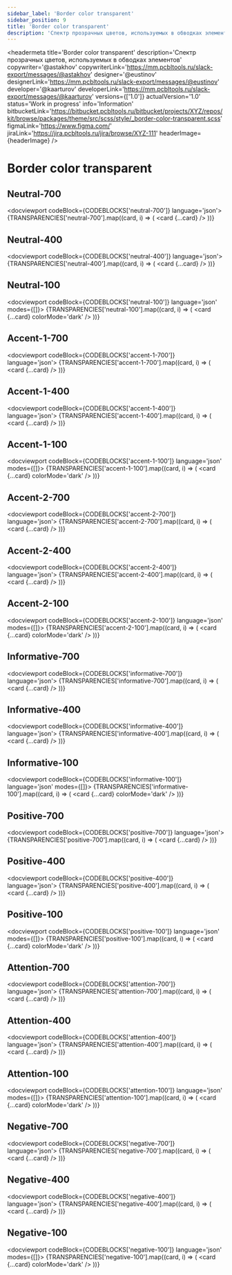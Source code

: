 ```yaml
---
sidebar_label: 'Border color transparent'
sidebar_position: 9
title: 'Border color transparent'
description: 'Спектр прозрачных цветов, используемых в обводках элементов'
---
```




<headermeta
  title='Border color transparent'
  description='Спектр прозрачных цветов, используемых в обводках элементов'
  copywriter='@astakhov'
  copywriterLink='https://mm.pcbltools.ru/slack-export/messages/@astakhov'
  designer='@eustinov'
  designerLink='https://mm.pcbltools.ru/slack-export/messages/@eustinov'
  developer='@kaarturov'
  developerLink='https://mm.pcbltools.ru/slack-export/messages/@kaarturov'
  versions={['1.0']}
  actualVersion='1.0'
  status='Work in progress'
  info='Information'
  bitbucketLink='https://bitbucket.pcbltools.ru/bitbucket/projects/XYZ/repos/kit/browse/packages/theme/src/scss/style/_border-color-transparent.scss'
  figmaLink='https://www.figma.com/'
  jiraLink='https://jira.pcbltools.ru/jira/browse/XYZ-111'
  headerImage={headerImage}
/>

# Border color transparent

<versionselector versionPages={[]}>
<crutch />

## Neutral-700

<docviewport codeBlock={CODEBLOCKS['neutral-700']} language='json'>
  <examples>
    {TRANSPARENCIES['neutral-700'].map((card, i) => (
      <example key={card.id} exampleCodeJSON={card.code} language='json'>
        <card {...card} />
      </example>
    ))}
  </examples>
</docviewport>

<divider />

## Neutral-400

<docviewport codeBlock={CODEBLOCKS['neutral-400']} language='json'>
  <examples>
    {TRANSPARENCIES['neutral-400'].map((card, i) => (
      <example key={card.id} exampleCodeJSON={card.code} language='json'>
        <card {...card} />
      </example>
    ))}
  </examples>
</docviewport>

<divider />

## Neutral-100

<docviewport codeBlock={CODEBLOCKS['neutral-100']} language='json' modes={[]}>
  <examples>
    {TRANSPARENCIES['neutral-100'].map((card, i) => (
      <example key={card.id} colorMode='dark' exampleCodeJSON={card.code} language='json'>
        <card {...card} colorMode='dark' />
      </example>
    ))}
  </examples>
</docviewport>

<divider />

## Accent-1-700

<docviewport codeBlock={CODEBLOCKS['accent-1-700']} language='json'>
  <examples>
    {TRANSPARENCIES['accent-1-700'].map((card, i) => (
      <example key={card.id} exampleCodeJSON={card.code} language='json'>
        <card {...card} />
      </example>
    ))}
  </examples>
</docviewport>

<divider />

## Accent-1-400

<docviewport codeBlock={CODEBLOCKS['accent-1-400']} language='json'>
  <examples>
    {TRANSPARENCIES['accent-1-400'].map((card, i) => (
      <example key={card.id} exampleCodeJSON={card.code} language='json'>
        <card {...card} />
      </example>
    ))}
  </examples>
</docviewport>

<divider />

## Accent-1-100

<docviewport codeBlock={CODEBLOCKS['accent-1-100']} language='json' modes={[]}>
  <examples>
    {TRANSPARENCIES['accent-1-100'].map((card, i) => (
      <example key={card.id} colorMode='dark' exampleCodeJSON={card.code} language='json'>
        <card {...card} colorMode='dark' />
      </example>
    ))}
  </examples>
</docviewport>

<divider />

## Accent-2-700

<docviewport codeBlock={CODEBLOCKS['accent-2-700']} language='json'>
  <examples>
    {TRANSPARENCIES['accent-2-700'].map((card, i) => (
      <example key={card.id} exampleCodeJSON={card.code} language='json'>
        <card {...card} />
      </example>
    ))}
  </examples>
</docviewport>

<divider />

## Accent-2-400

<docviewport codeBlock={CODEBLOCKS['accent-2-400']} language='json'>
  <examples>
    {TRANSPARENCIES['accent-2-400'].map((card, i) => (
      <example key={card.id} exampleCodeJSON={card.code} language='json'>
        <card {...card} />
      </example>
    ))}
  </examples>
</docviewport>

<divider />

## Accent-2-100

<docviewport codeBlock={CODEBLOCKS['accent-2-100']} language='json' modes={[]}>
  <examples>
    {TRANSPARENCIES['accent-2-100'].map((card, i) => (
      <example key={card.id} colorMode='dark' exampleCodeJSON={card.code} language='json'>
        <card {...card} colorMode='dark' />
      </example>
    ))}
  </examples>
</docviewport>

<divider />

## Informative-700

<docviewport codeBlock={CODEBLOCKS['informative-700']} language='json'>
  <examples>
    {TRANSPARENCIES['informative-700'].map((card, i) => (
      <example key={card.id} exampleCodeJSON={card.code} language='json'>
        <card {...card} />
      </example>
    ))}
  </examples>
</docviewport>

<divider />

## Informative-400

<docviewport codeBlock={CODEBLOCKS['informative-400']} language='json'>
  <examples>
    {TRANSPARENCIES['informative-400'].map((card, i) => (
      <example key={card.id} exampleCodeJSON={card.code} language='json'>
        <card {...card} />
      </example>
    ))}
  </examples>
</docviewport>

<divider />

## Informative-100

<docviewport codeBlock={CODEBLOCKS['informative-100']} language='json' modes={[]}>
  <examples>
    {TRANSPARENCIES['informative-100'].map((card, i) => (
      <example key={card.id} colorMode='dark' exampleCodeJSON={card.code} language='json'>
        <card {...card} colorMode='dark' />
      </example>
    ))}
  </examples>
</docviewport>

<divider />

## Positive-700

<docviewport codeBlock={CODEBLOCKS['positive-700']} language='json'>
  <examples>
    {TRANSPARENCIES['positive-700'].map((card, i) => (
      <example key={card.id} exampleCodeJSON={card.code} language='json'>
        <card {...card} />
      </example>
    ))}
  </examples>
</docviewport>

<divider />

## Positive-400

<docviewport codeBlock={CODEBLOCKS['positive-400']} language='json'>
  <examples>
    {TRANSPARENCIES['positive-400'].map((card, i) => (
      <example key={card.id} exampleCodeJSON={card.code} language='json'>
        <card {...card} />
      </example>
    ))}
  </examples>
</docviewport>

<divider />

## Positive-100

<docviewport codeBlock={CODEBLOCKS['positive-100']} language='json' modes={[]}>
  <examples>
    {TRANSPARENCIES['positive-100'].map((card, i) => (
      <example key={card.id} colorMode='dark' exampleCodeJSON={card.code} language='json'>
        <card {...card} colorMode='dark' />
      </example>
    ))}
  </examples>
</docviewport>

<divider />

## Attention-700

<docviewport codeBlock={CODEBLOCKS['attention-700']} language='json'>
  <examples>
    {TRANSPARENCIES['attention-700'].map((card, i) => (
      <example key={card.id} exampleCodeJSON={card.code} language='json'>
        <card {...card} />
      </example>
    ))}
  </examples>
</docviewport>

<divider />

## Attention-400

<docviewport codeBlock={CODEBLOCKS['attention-400']} language='json'>
  <examples>
    {TRANSPARENCIES['attention-400'].map((card, i) => (
      <example key={card.id} exampleCodeJSON={card.code} language='json'>
        <card {...card} />
      </example>
    ))}
  </examples>
</docviewport>

<divider />

## Attention-100

<docviewport codeBlock={CODEBLOCKS['attention-100']} language='json' modes={[]}>
  <examples>
    {TRANSPARENCIES['attention-100'].map((card, i) => (
      <example key={card.id} colorMode='dark' exampleCodeJSON={card.code} language='json'>
        <card {...card} colorMode='dark' />
      </example>
    ))}
  </examples>
</docviewport>

<divider />

## Negative-700

<docviewport codeBlock={CODEBLOCKS['negative-700']} language='json'>
  <examples>
    {TRANSPARENCIES['negative-700'].map((card, i) => (
      <example key={card.id} exampleCodeJSON={card.code} language='json'>
        <card {...card} />
      </example>
    ))}
  </examples>
</docviewport>

<divider />

## Negative-400

<docviewport codeBlock={CODEBLOCKS['negative-400']} language='json'>
  <examples>
    {TRANSPARENCIES['negative-400'].map((card, i) => (
      <example key={card.id} exampleCodeJSON={card.code} language='json'>
        <card {...card} />
      </example>
    ))}
  </examples>
</docviewport>

<divider />

## Negative-100

<docviewport codeBlock={CODEBLOCKS['negative-100']} language='json' modes={[]}>
  <examples>
    {TRANSPARENCIES['negative-100'].map((card, i) => (
      <example key={card.id} colorMode='dark' exampleCodeJSON={card.code} language='json'>
        <card {...card} colorMode='dark' />
      </example>
    ))}
  </examples>
</docviewport>

</versionselector>
